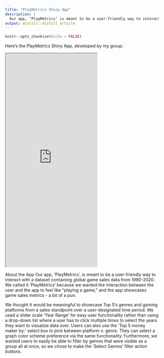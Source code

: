 ```yaml
---
title: "PlayMetrics Shiny App"
description: |
  Our app, ‘PlayMetrics’ is meant to be a user-friendly way to interact with a dataset containing global game sales data from 1980-2020.
output: distill::distill_article
---
```


```r
knitr::opts_chunk$set(echo = FALSE)

```

Here's the PlayMetrics Shiny App, developed by my group:

<iframe src="https://chowsanthony.shinyapps.io/PlayMetrics/" class="l-screen-inset shaded" height="700px"></iframe>

About the App
Our app, 'PlayMetrics', is meant to be a user-friendly way to interact with a dataset containing global game sales data from 1980-2020. We called it 'PlayMetrics' because we wanted the interaction between the user and the app to feel like "playing a game," and the app showcases game sales metrics - a bit of a pun.

We thought it would be meaningful to showcase Top 5’s genres and gaming platforms from a sales standpoint over a user-designated time period. We used a slider scale 'Year Range' for easy user functionality rather than using a drop-down list where a user has to click multiple times to select the years they want to visualize data over. Users can also use the 'Top 5 money maker by:' select box to pick between platform v. genre. They can select a graph color scheme preference via the same functionality. Furthermore, we wanted users to easily be able to filter by genres that were visible as a group all at once, so we chose to make the 'Select Genres' filter action buttons.




